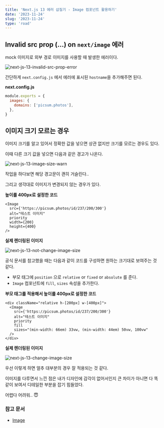 ```yaml
---
title: 'Next.js 13 에러 삽질기 - Image 컴포넌트 활용하기'
date: '2023-11-24'
slug: '2023-11-24'
type: 'road'
---
```


## Invalid src prop (…) on `next/image` 에러

mock 이미지로 외부 경로 이미지를 사용할 때 발생한 에러이다.

<Image
  src="https://raw.githubusercontent.com/jgjgill/blog/main/roads/images/next-js-13-invalid-src-prop-error.png"
  alt="next-js-13-invalid-src-prop-error"
/>

간단하게 `next.config.js` 에서 에러에 표시된 `hostname`을 추가해주면 된다.

**next.config.js**

```js
module.exports = {
  images: {
    domains: ['picsum.photos'],
  },
}
```

## 이미지 크기 모르는 경우

이미지 크기를 알고 있어서 정확한 값을 넣으면 상관 없지만 크기를 모르는 경우도 있다.

이때 다른 크기 값을 넣으면 다음과 같은 경고가 나온다.

<Image
  src="https://raw.githubusercontent.com/jgjgill/blog/main/roads/images/next-js-13-image-size-warn.png"
  alt="next-js-13-image-size-warn"
/>

작업을 하다보면 해당 경고문이 괜히 거슬린다..

그리고 생각대로 이미지가 변경되지 않는 경우가 있다.

**높이를 400px로 설정한 코드**

```tsx
<Image
  src={'https://picsum.photos/id/237/200/300'}
  alt="테스트 이미지"
  priority
  width={200}
  height={400}
/>
```

**실제 렌더링된 이미지**

<Image
  src="https://raw.githubusercontent.com/jgjgill/blog/main/roads/images/next-js-13-not-change-image-size.png"
  alt="next-js-13-not-change-image-size"
/>

공식 문서를 참고했을 때는 다음과 같이 코드를 구성하면 원하는 크기대로 보여주는 것 같다.

- 부모 태그에 `position` 으로 `relative` or `fixed` or `absolute` 를 준다.
- `Image` 컴포넌트에 `fill`, `sizes` 속성을 추가한다.

**부모 태그를 적용해서 높이를 400px로 설정한 코드**

```tsx
<div className="relative h-[200px] w-[400px]">
  <Image
    src={'https://picsum.photos/id/237/200/300'}
    alt="테스트 이미지"
    priority
    fill
    sizes="(min-width: 66em) 33vw, (min-width: 44em) 50vw, 100vw"
  />
</div>
```

**실제 렌더링된 이미지**

<Image
  src="https://raw.githubusercontent.com/jgjgill/blog/main/roads/images/next-js-13-change-image-size.png"
  alt="next-js-13-change-image-size"
/>

우선 이렇게 하면 얼추 대부분의 경우 잘 적용되는 것 같다.

이미지를 다루면서 느낀 점은 내가 디자인에 감각이 없어서인지 큰 차이가 아니면 다 똑같이 보여서 디테일한 부분을 잡기 힘들었다.

어렵다 어려워.. 😇

### 참고 문서

- [Image](https://nextjs.org/docs/app/api-reference/components/image)
